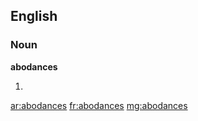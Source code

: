 ==English==

===Noun===
'''abodances'''

# {{plural of|[[abodance]]}}

[[ar:abodances]]
[[fr:abodances]]
[[mg:abodances]]